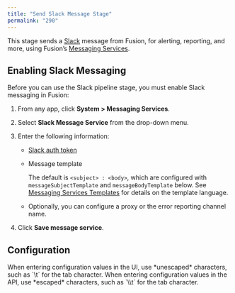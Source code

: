 ```yaml
---
title: "Send Slack Message Stage"
permalink: "290"
---
```


This stage sends a [Slack](https://slack.com/) message from Fusion, for alerting, reporting, and more, using Fusion’s [Messaging Services](/fusion-server/4.2/135/messaging-and-alerting).

## Enabling Slack Messaging

Before you can use the Slack pipeline stage, you must enable Slack messaging in Fusion:

1. From any app, click **System > Messaging Services**.
2. Select **Slack Message Service** from the drop-down menu.
3. Enter the following information:

   * [Slack auth token](https://api.slack.com/docs/oauth)
   * Message template

     The default is `<subject> : <body>`, which are configured with `messageSubjectTemplate` and `messageBodyTemplate` below. See
     [Messaging Services Templates](/fusion-server/4.2/397/messaging-services-template-expression-variables) for details on the template language.
   * Optionally, you can configure a proxy or the error reporting channel name.
4. Click **Save message service**.

## Configuration

<Tip>
When entering configuration values in the UI, use *unescaped* characters, such as `\t` for the tab character. When entering configuration values in the API, use *escaped* characters, such as `\\t` for the tab character.
</Tip>


<SchemaParamFields schema={schema}/>
